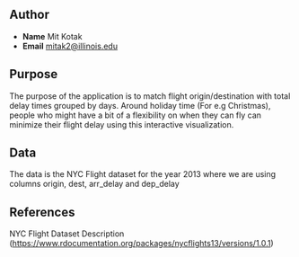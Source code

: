 ## Author

-   **Name** Mit Kotak
-   **Email** [mitak2\@illinois.edu](mailto:mitak2@illinois.edu)

## Purpose

The purpose of the application is to match flight origin/destination with total delay times grouped by days. Around holiday time (For e.g Christmas), people who might have a bit of a flexibility on when they can fly can minimize their flight delay using this interactive visualization.

## Data

The data is the NYC Flight dataset for the year 2013 where we are using columns origin, dest, arr_delay and dep_delay

## References

NYC Flight Dataset Description (<https://www.rdocumentation.org/packages/nycflights13/versions/1.0.1>)
